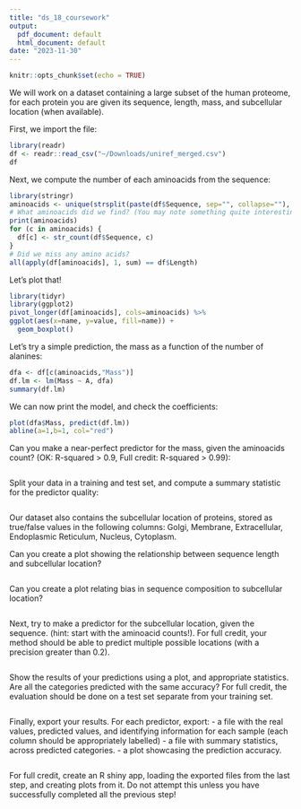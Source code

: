 ```yaml
---
title: "ds_18_coursework"
output:
  pdf_document: default
  html_document: default
date: "2023-11-30"
---
```


```r
knitr::opts_chunk$set(echo = TRUE)
```

We will work on a dataset containing a large subset of the human proteome, for each protein you are given its sequence, length, mass, and subcellular location (when available).

First, we import the file:
```r
library(readr)
df <- readr::read_csv("~/Downloads/uniref_merged.csv")
df
```

Next, we compute the number of each aminoacids from the sequence:
```r
library(stringr)
aminoacids <- unique(strsplit(paste(df$Sequence, sep="", collapse=""), '')[[1]])
# What aminoacids did we find? (You may note something quite interesting here...)
print(aminoacids)
for (c in aminoacids) {
  df[c] <- str_count(df$Sequence, c)
}
# Did we miss any amino acids?
all(apply(df[aminoacids], 1, sum) == df$Length)
```


Let's plot that!
```r
library(tidyr)
library(ggplot2)
pivot_longer(df[aminoacids], cols=aminoacids) %>%
ggplot(aes(x=name, y=value, fill=name)) +
  geom_boxplot()
```

Let's try a simple prediction, the mass as a function of the number of alanines:


```r
dfa <- df[c(aminoacids,"Mass")]
df.lm <- lm(Mass ~ A, dfa)
summary(df.lm)
```

We can now print the model, and check the coefficients:
```r
plot(dfa$Mass, predict(df.lm))
abline(a=1,b=1, col="red")
```
Can you make a near-perfect predictor for the mass, given the aminoacids count? (OK: R-squared > 0.9, Full credit: R-squared > 0.99):
```r

```

Split your data in a training and test set, and compute a summary statistic for the predictor quality:
```r

```


Our dataset also contains the subcellular location of proteins, stored as true/false values in the following columns: Golgi, Membrane, Extracellular, Endoplasmic Reticulum, Nucleus, Cytoplasm.

Can you create a plot showing the relationship between sequence length and subcellular location?
```r

```

Can you create a plot relating bias in sequence composition to subcellular location?
```r

```

Next, try to make a predictor for the subcellular location, given the sequence. (hint: start with the aminoacid counts!).
For full credit, your method should be able to predict multiple possible locations (with a precision greater than 0.2).
```r

```

Show the results of your predictions using a plot, and appropriate statistics. Are all the categories predicted with the same accuracy?
For full credit, the evaluation should be done on a test set separate from your training set.
```r

```

Finally, export your results.
For each predictor, export:
- a file with the real values, predicted values, and identifying information for each sample (each column should be appropriately labelled)
- a file with summary statistics, across predicted categories.
- a plot showcasing the prediction accuracy.
```r

```


For full credit, create an R shiny app, loading the exported files from the last step, and creating plots from it.
Do not attempt this unless you have successfully completed all the previous step!